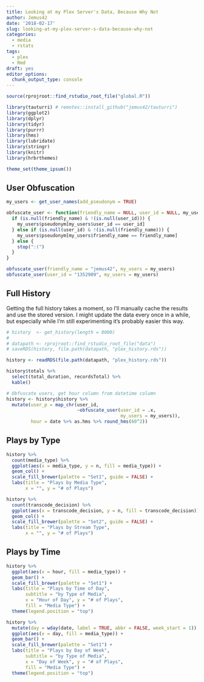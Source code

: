 ```yaml
---
title: Looking at my Plex Server's Data, Because Why Not
author: Jemus42
date: '2018-02-17'
slug: looking-at-my-plex-server-s-data-because-why-not
categories:
  - media
  - rstats
tags:
  - plex
  - Rmd
draft: yes
editor_options: 
  chunk_output_type: console
---
```


```r
source(rprojroot::find_rstudio_root_file("global.R"))
```

```r
library(tauturri) # remotes::install_github("jemus42/tauturri")
library(ggplot2)
library(dplyr)
library(tidyr)
library(purrr)
library(hms)
library(lubridate)
library(stringr)
library(knitr)
library(hrbrthemes)

theme_set(theme_ipsum())
```

## User Obfuscation

```r
my_users <- get_user_names(add_pseudonym = TRUE)

obfuscate_user <- function(friendly_name = NULL, user_id = NULL, my_users) {
  if (is.null(friendly_name) & !(is.null(user_id))) {
    my_users$pseudonym[my_users$user_id == user_id]
  } else if (is.null(user_id) & !(is.null(friendly_name))) {
    my_users$pseudonym[my_users$friendly_name == friendly_name]
  } else {
    stop(":(")
  }
}

obfuscate_user(friendly_name = "jemus42", my_users = my_users)
obfuscate_user(user_id = "1352909", my_users = my_users)
```


## Full History

Getting the full history takes a moment, so I'll manually cache the results and use the stored version. I might update the data every once in a while, but especially while I'm still experimenting it's probably easier this way.

```r
# history  <- get_history(length = 8000)
# 
# datapath <- rprojroot::find_rstudio_root_file("data")
# saveRDS(history, file.path(datapath, "plex_history.rds"))

history <- readRDS(file.path(datapath, "plex_history.rds"))

history$totals %>%
  select(total_duration, recordsTotal) %>%
  kable()

# Obfuscate users, get hour column from datetime column
history <- history$history %>%
  mutate(user_p = map_chr(user_id, 
                          ~obfuscate_user(user_id = .x, 
                                          my_users = my_users)),
         hour = date %>% as.hms %>% round_hms(60^2))
```

## Plays by Type

```r
history %>%
  count(media_type) %>%
  ggplot(aes(x = media_type, y = n, fill = media_type)) +
  geom_col() +
  scale_fill_brewer(palette = "Set1", guide = FALSE) +
  labs(title = "Plays by Media Type",
       x = "", y = "# of Plays")
```

```r
history %>%
  count(transcode_decision) %>%
  ggplot(aes(x = transcode_decision, y = n, fill = transcode_decision)) +
  geom_col() +
  scale_fill_brewer(palette = "Set2", guide = FALSE) +
  labs(title = "Plays by Stream Type",
       x = "", y = "# of Plays")
```

## Plays by Time

```r
history %>%
  ggplot(aes(x = hour, fill = media_type)) +
  geom_bar() +
  scale_fill_brewer(palette = "Set1") +
  labs(title = "Plays by Time of Day",
       subtitle = "by Type of Media",
       x = "Hour of Day", y = "# of Plays",
       fill = "Media Type") +
  theme(legend.position = "top")
```

```r
history %>%
  mutate(day = wday(date, label = TRUE, abbr = FALSE, week_start = 1)) %>%
  ggplot(aes(x = day, fill = media_type)) +
  geom_bar() +
  scale_fill_brewer(palette = "Set1") +
  labs(title = "Plays by Day of Week",
       subtitle = "by Type of Media",
       x = "Day of Week", y = "# of Plays",
       fill = "Media Type") +
  theme(legend.position = "top")
```
